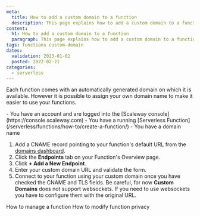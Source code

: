 ```yaml
---
meta:
  title: How to add a custom domain to a function
  description: This page explains how to add a custom domain to a function
content:
  h1: How to add a custom domain to a function
  paragraph: This page explains how to add a custom domain to a function
tags: functions custom-domain 
dates:
  validation: 2023-01-02
  posted: 2022-02-21
categories:
  - serverless
---
```


Each function comes with an automatically generated domain on which it is available. However it is possible to assign your own domain name to make it easier to use your functions.

<Macro id="iam-requirements" />

<Message type="requirement">
  - You have an account and are logged into the [Scaleway console](https://console.scaleway.com)
  - You have a running [Serverless Function](/serverless/functions/how-to/create-a-function/)
  - You have a domain name 
</Message>

1. Add a CNAME record pointing to your function's default URL from the [domains dashboard](/network/domains-and-dns/how-to/manage-dns-records/).
2. Click the **Endpoints** tab on your Function's Overview page.
    <Lightbox src="scaleway-functions-domain.webp" alt="" />
3. Click **+ Add a New Endpoint**.
4. Enter your custom domain URL and validate the form.
5. Connect to your function using your custom domain once you have checked the CNAME and TLS fields.
    <Message type="note">
      Be careful, for now **Custom Domains** does not support websockets. If you need to use websockets you have to configure them with the original URL.
    </Message>


<Navigation title="See Also">
  <PreviousButton to="/serverless/functions/how-to/manage-a-function/">How to manage a function</PreviousButton>
  <NextButton to="/serverless/functions/how-to/modify-function-privacy/">How to modify function privacy</NextButton>
</Navigation>
